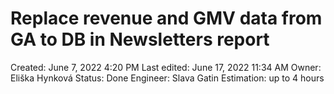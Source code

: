 # Replace revenue and GMV data from GA to DB in Newsletters report

Created: June 7, 2022 4:20 PM
Last edited: June 17, 2022 11:34 AM
Owner: Eliška Hynková
Status: Done
Engineer: Slava Gatin
Estimation: up to 4 hours